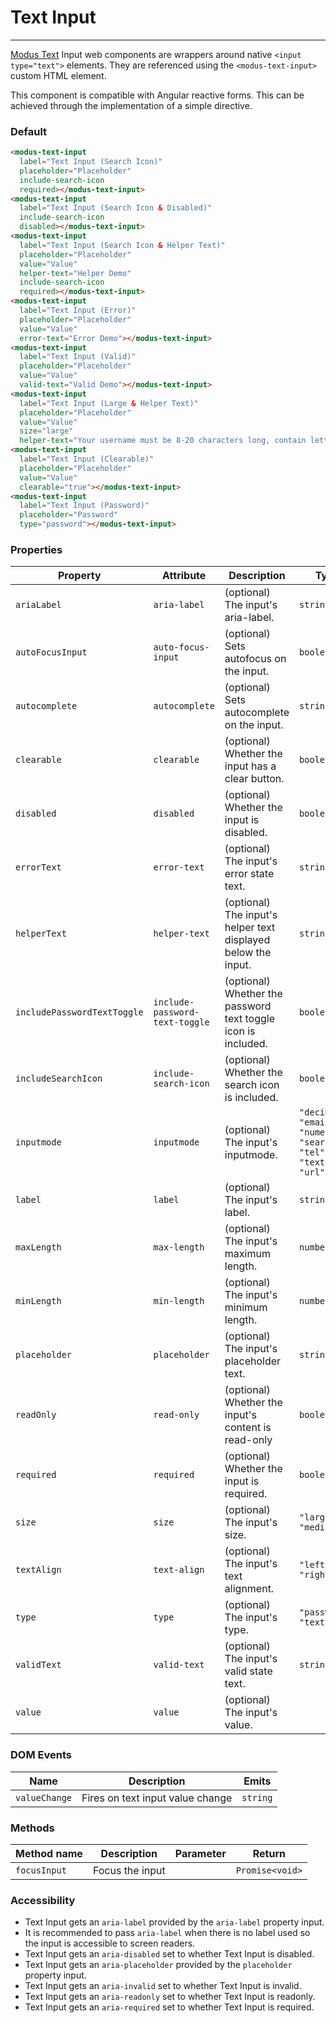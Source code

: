 # Text Input

---

[Modus Text](https://modus.trimble.com/components/inputs/) Input web components are wrappers around native `<input type="text">` elements. They are referenced using the `<modus-text-input>` custom HTML element.

This component is compatible with Angular reactive forms. This can be achieved through the implementation of a simple directive.

### Default

<modus-text-input label="Text Input (Search Icon)" placeholder="Placeholder" include-search-icon required></modus-text-input>

<modus-text-input label="Text Input (Search Icon & Disabled)" include-search-icon disabled></modus-text-input>

<modus-text-input label="Text Input (Search Icon & Helper Text)" placeholder="Placeholder" value="Value" helper-text="Helper Demo" include-search-icon required></modus-text-input>

<modus-text-input label="Text Input (Error)" placeholder="Placeholder" value="Value" error-text="Error Demo"></modus-text-input>

<modus-text-input label="Text Input (Valid)" placeholder="Placeholder" value="Value" valid-text="Valid Demo"></modus-text-input>

<modus-text-input label="Text Input (Large & Helper Text)" placeholder="Placeholder" value="Value" size="large" helper-text="Your username must be 8-20 characters long, contain letters and numbers, and must not contain spaces"></modus-text-input>

<modus-text-input label="Text Input (Clearable)" placeholder="Placeholder" value="Value" clearable="true"></modus-text-input>

<modus-text-input label="Text Input (Password)" placeholder="Password" type="password"></modus-text-input>

```html
<modus-text-input
  label="Text Input (Search Icon)"
  placeholder="Placeholder"
  include-search-icon
  required></modus-text-input>
<modus-text-input
  label="Text Input (Search Icon & Disabled)"
  include-search-icon
  disabled></modus-text-input>
<modus-text-input
  label="Text Input (Search Icon & Helper Text)"
  placeholder="Placeholder"
  value="Value"
  helper-text="Helper Demo"
  include-search-icon
  required></modus-text-input>
<modus-text-input
  label="Text Input (Error)"
  placeholder="Placeholder"
  value="Value"
  error-text="Error Demo"></modus-text-input>
<modus-text-input
  label="Text Input (Valid)"
  placeholder="Placeholder"
  value="Value"
  valid-text="Valid Demo"></modus-text-input>
<modus-text-input
  label="Text Input (Large & Helper Text)"
  placeholder="Placeholder"
  value="Value"
  size="large"
  helper-text="Your username must be 8-20 characters long, contain letters and numbers, and must not contain spaces"></modus-text-input>
<modus-text-input
  label="Text Input (Clearable)"
  placeholder="Placeholder"
  value="Value"
  clearable="true"></modus-text-input>
<modus-text-input
  label="Text Input (Password)"
  placeholder="Password"
  type="password"></modus-text-input>
```

### Properties

| Property                    | Attribute                      | Description                                                   | Type                                                                        | Default     |
| --------------------------- | ------------------------------ | ------------------------------------------------------------- | --------------------------------------------------------------------------- | ----------- |
| `ariaLabel`                 | `aria-label`                   | (optional) The input's aria-label.                            | `string`                                                                    | `undefined` |
| `autoFocusInput`            | `auto-focus-input`             | (optional) Sets autofocus on the input.                       | `boolean`                                                                   | `undefined` |
| `autocomplete`              | `autocomplete`                 | (optional) Sets autocomplete on the input.                    | `string`                                                                    | `undefined` |
| `clearable`                 | `clearable`                    | (optional) Whether the input has a clear button.              | `boolean`                                                                   | `false`     |
| `disabled`                  | `disabled`                     | (optional) Whether the input is disabled.                     | `boolean`                                                                   | `undefined` |
| `errorText`                 | `error-text`                   | (optional) The input's error state text.                      | `string`                                                                    | `undefined` |
| `helperText`                | `helper-text`                  | (optional) The input's helper text displayed below the input. | `string`                                                                    | `undefined` |
| `includePasswordTextToggle` | `include-password-text-toggle` | (optional) Whether the password text toggle icon is included. | `boolean`                                                                   | `true`      |
| `includeSearchIcon`         | `include-search-icon`          | (optional) Whether the search icon is included.               | `boolean`                                                                   | `undefined` |
| `inputmode`                 | `inputmode`                    | (optional) The input's inputmode.                             | `"decimal", "email",  "numeric", "search", "tel", "text", "url"` | `undefined` |
| `label`                     | `label`                        | (optional) The input's label.                                 | `string`                                                                    | `undefined` |
| `maxLength`                 | `max-length`                   | (optional) The input's maximum length.                        | `number`                                                                    | `undefined` |
| `minLength`                 | `min-length`                   | (optional) The input's minimum length.                        | `number`                                                                    | `undefined` |
| `placeholder`               | `placeholder`                  | (optional) The input's placeholder text.                      | `string`                                                                    | `undefined` |
| `readOnly`                  | `read-only`                    | (optional) Whether the input's content is read-only           | `boolean`                                                                   | `undefined` |
| `required`                  | `required`                     | (optional) Whether the input is required.                     | `boolean`                                                                   | `undefined` |
| `size`                      | `size`                         | (optional) The input's size.                                  | `"large", "medium"`                                                       | `'medium'`  |
| `textAlign`                 | `text-align`                   | (optional) The input's text alignment.                  | `"left", "right"`                                                         | `'left'`    |
| `type`                      | `type`                         | (optional) The input's type.                                  | `"password", "text"`                                                      | `'text'`    |
| `validText`                 | `valid-text`                   | (optional) The input's valid state text.                      | `string`                                                                    | `undefined` |
| `value`                     | `value`                        | (optional) The input's value.                                 |

### DOM Events

| Name          | Description                      | Emits    |
| ------------- | -------------------------------- | -------- |
| `valueChange` | Fires on text input value change | `string` |

### Methods

| Method name  | Description     | Parameter | Return          |
| ------------ | --------------- | --------- | --------------- |
| `focusInput` | Focus the input |           | `Promise<void>` |

### Accessibility

- Text Input gets an `aria-label` provided by the `aria-label` property input.
- It is recommended to pass `aria-label` when there is no label used so the input is accessible to screen readers.
- Text Input gets an `aria-disabled` set to whether Text Input is disabled.
- Text Input gets an `aria-placeholder` provided by the `placeholder` property input.
- Text Input gets an `aria-invalid` set to whether Text Input is invalid.
- Text Input gets an `aria-readonly` set to whether Text Input is readonly.
- Text Input gets an `aria-required` set to whether Text Input is required.
